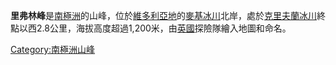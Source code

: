 {{coord|76|56|S|161|51|E|display=title}}

'''里弗林峰'''是[[南極洲|南極洲]]的山峰，位於[[維多利亞地|維多利亞地]]的[[麥基冰川|麥基冰川]]北岸，處於[[克里夫蘭冰川|克里夫蘭冰川]]終點以西2.8公里，海拔高度超過1,200米，由[[英國|英國]]探險隊繪入地圖和命名。

{{DEFAULTSORT:Referring Peak}}
[[Category:南極洲山峰|Category:南極洲山峰]]


{{ScottCoast-geo-stub}}
